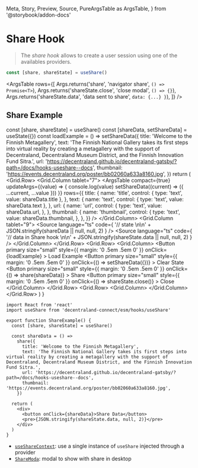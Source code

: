  Meta,
  Story,
  Preview,
  Source,
  PureArgsTable as ArgsTable,
} from '@storybook/addon-docs'

<Meta title="Hooks/useShare" />

# Share Hook

> The _share hook_ allows to create a user session using one of the availables providers.

```ts
const [share, shareState] = useShare()
```

<ArgsTable
  rows={[
    Args.returns('share', 'navigator share', `() => Promise<T>`),
    Args.returns('shareState.close', 'close modal', `() => {}`),
    Args.returns('shareState.data', 'data sent to share', `data: {...} }`),
  ]}
/>

## Share Example

  const [share, shareState] = useShare()
  const [shareData, setShareData] = useState({})
  const loadExample = () =>
    setShareData({
      title: 'Welcome to the Finnish Metagallery',
      text: 'The Finnish National Gallery takes its first steps into virtual reality by creating a metagallery with the support of Decentraland, Decentraland Museum District, and the Finnish Innovation Fund Sitra.',
      url: 'https://decentraland.github.io/decentraland-gatsby/?path=/docs/hooks-useshare--docs',
      thumbnail: 'https://events.decentraland.org/poster/bb02060a633a8160.jpg',
    })
  return (
    <IntlStorybookProvider>
      <Container>
        <Grid>
          <Grid.Row>
            <Grid.Column tablet="7">
              <ArgsTable
                compact={true}
                updateArgs={(value) => {
                  console.log(value)
                  setShareData((current) => ({ ...current, ...value }))
                }}
                rows={{
                  title: {
                    name: 'title',
                    control: { type: 'text', value: shareData.title },
                  },
                  text: {
                    name: 'text',
                    control: { type: 'text', value: shareData.text },
                  },
                  url: {
                    name: 'url',
                    control: {
                      type: 'text',
                      value: shareData.url,
                    },
                  },
                  thumbnail: {
                    name: 'thumbnail',
                    control: {
                      type: 'text',
                      value: shareData.thumbnail,
                    },
                  },
                }}
              />
            </Grid.Column>
            <Grid.Column tablet="9">
              <Source
                language="ts"
                code={
                  '// state \n\n' + JSON.stringify(shareData || null, null, 2)
                }
              />
              <Source
                language="ts"
                code={
                  '// data in Share hook \n\n' +
                  JSON.stringify(shareState.data || null, null, 2)
                }
              />
            </Grid.Column>
          </Grid.Row>
          <Grid.Row>
            <Grid.Column>
              <Button
                primary
                size="small"
                style={{ margin: '0 .5em .5em 0' }}
                onClick={loadExample}
              >
                Load Example
              </Button>
              <Button
                primary
                size="small"
                style={{ margin: '0 .5em .5em 0' }}
                onClick={() => setShareData({})}
              >
                Clear State
              </Button>
              <Button
                primary
                size="small"
                style={{ margin: '0 .5em .5em 0' }}
                onClick={() => share(shareData)}
              >
                Share
              </Button>
              <Button
                primary
                size="small"
                style={{ margin: '0 .5em .5em 0' }}
                onClick={() => shareState.close()}
              >
                Close
              </Button>
            </Grid.Column>
          </Grid.Row>
          <Grid.Row>
            <Grid.Column>
              <ModalContainer
                data={shareState.data}
                close={shareState.close}
                Modal={ShareModal}
              />
            </Grid.Column>
          </Grid.Row>
        </Grid>
      </Container>
    </IntlStorybookProvider>
  )
}

<ShareExample />

```tsx dark=true
import React from 'react'
import useShare from 'decentraland-connect/esm/hooks/useShare'

export function ShareExample() {
  const [share, shareState] = useShare()

  const shareData = () =>
    share({
      title: 'Welcome to the Finnish Metagallery',
      text: 'The Finnish National Gallery takes its first steps into virtual reality by creating a metagallery with the support of Decentraland, Decentraland Museum District, and the Finnish Innovation Fund Sitra.',
      url: 'https://decentraland.github.io/decentraland-gatsby/?path=/docs/hooks-useshare--docs',
      thumbnail: 'https://events.decentraland.org/poster/bb02060a633a8160.jpg',
    })

  return (
    <div>
      <button onClick={shareData}>Share Data</button>
      <pre>{JSON.stringify(shareState.data, null, 2)}</pre>
    </div>
  )
}
```

- [`useShareContext`](./?path=/docs/context-share-usesharecontext--docs): use a single instance of `useShare` injected through a provider
- [`ShareModa`](./?path=/docs/components-modal-sharemodal--share-url): modal to show with share in desktop
